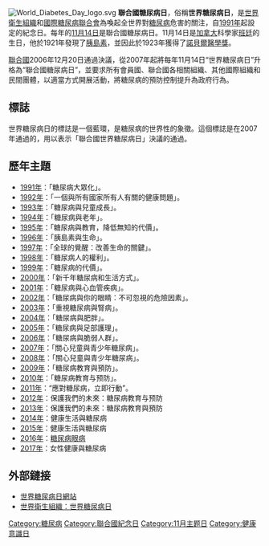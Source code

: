 {{unreferenced|time=2018-11-14T12:57:22+00:00}}
{{update|time=2018-11-14T12:57:22+00:00}}
[[File:World_Diabetes_Day_logo.svg|thumb]]
'''聯合國糖尿病日'''，俗稱'''世界糖尿病日'''，是[[世界衛生組織|世界衛生組織]]和[[國際糖尿病聯合會|國際糖尿病聯合會]]為喚起全世界對[[糖尿病|糖尿病]]危害的關注，自[[1991年|1991年]]起設定的紀念日。每年的[[11月14日|11月14日]]是聯合國糖尿病日。11月14日是[[加拿大|加拿大]]科學家[[班廷|班廷]]的生日，他於1921年發現了[[胰島素|胰島素]]，並因此於1923年獲得了[[諾貝爾醫學獎|諾貝爾醫學獎]]。

[[聯合國|聯合國]]2006年12月20日通過決議，從2007年起將每年11月14日“世界糖尿病日”升格為“聯合國糖尿病日”，並要求所有會員國、聯合國各相關組織、其他國際組織和民間團體，以適當方式開展活動，將糖尿病的預防控制提升為政府行為。

== 標誌 ==
世界糖尿病日的標誌是一個藍環，是糖尿病的世界性的象徵。這個標誌是在2007年通過的，用以表示「聯合國世界糖尿病日」決議的通過。

== 歷年主題 ==
* [[1991年|1991年]]：「糖尿病大眾化」。
* [[1992年|1992年]]：「一個與所有國家所有人有關的健康問題」。
* [[1993年|1993年]]：「糖尿病與兒童成長」。
* [[1994年|1994年]]：「糖尿病與老年」。
* [[1995年|1995年]]：「糖尿病與教育，降低無知的代價」。
* [[1996年|1996年]]：「胰島素與生命」。
* [[1997年|1997年]]：「全球的覺醒：改善生命的關鍵」。
* [[1998年|1998年]]：「糖尿病人的權利」。
* [[1999年|1999年]]：「糖尿病的代價」。
* [[2000年|2000年]]：「新千年糖尿病和生活方式」。
* [[2001年|2001年]]：「糖尿病與心血管疾病」。
* [[2002年|2002年]]：「糖尿病與你的眼睛：不可忽視的危險因素」。
* [[2003年|2003年]]：「重視糖尿病與腎病」。
* [[2004年|2004年]]：「糖尿病與肥胖」。
* [[2005年|2005年]]：「糖尿病與足部護理」。
* [[2006年|2006年]]：「糖尿病與脆弱人群」。
* [[2007年|2007年]]：「關心兒童與青少年糖尿病」。
* [[2008年|2008年]]：「關心兒童與青少年糖尿病」。
* [[2009年|2009年]]：「糖尿病教育與預防」。
* [[2010年|2010年]]：「糖尿病教育与预防」。
* [[2011年|2011年]]：“應對糖尿病，立即行動”。
* [[2012年|2012年]]：保護我們的未來：糖尿病教育与预防
* [[2013年|2013年]]：保護我們的未來：糖尿病教育與預防
* [[2014年|2014年]]：健康生活與糖尿病
* [[2015年|2015年]]：健康生活與糖尿病
* [[2016年|2016年]]：[[糖尿病眼病|糖尿病眼病]]
* [[2017年|2017年]]：女性健康與糖尿病

== 外部鏈接 ==
* [http://www.worlddiabetesday.org/ 世界糖尿病日網站] {{Wayback|url=http://www.worlddiabetesday.org/ |date=20100620093119 }}{{en}}
* [http://www.who.int/mediacentre/events/annual/world_diabetes_day/zh/index.html 世界衛生組織：世界糖尿病日] {{Wayback|url=http://www.who.int/mediacentre/events/annual/world_diabetes_day/zh/index.html |date=20121107202634 }}{{zh-hans}}

[[Category:糖尿病|Category:糖尿病]]
[[Category:聯合國紀念日|Category:聯合國紀念日]]
[[Category:11月主题日|Category:11月主题日]]
[[Category:健康意識日|Category:健康意識日]]